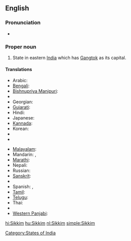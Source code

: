 ==English==

===Pronunciation===
*{{IPA|/ˈsik.im/}}

===Proper noun===
{{en-proper noun}}

# State in eastern [[India]] which has [[Gangtok]] as its capital.
{{rft|fragment=Sikkim}}

====Translations====
{{trans-top|state in eastern India which has Gangtok as its capital}}
* Arabic: {{t|ar|سيكيم|sc=Arab}}
* [[Bengali]]: {{t|bn|সিক্কিম|sc=Beng}}
* [[Bishnupriya Manipuri]]: {{tø|bpy|সিকিম}}
* {{trreq|Dzongkha}}
* Georgian: {{t|ka|სიკიმი|tr=sikimi|sc=Geor}}
* [[Gujarati]]: {{t|gu|સિક્કિમ|sc=Gujr}}
* Hindi: {{t|hi|सिक्किम|sc=Deva}}
* Japanese: {{t|ja|シッキム州|sc=Jpan}}
* [[Kannada]]: {{t|kn|ಸಿಕ್ಕಿಂ|sc=Knda}}
* Korean: {{t|ko|시킴 주|tr=sikim ju|sc=Kore}}
* {{trreq|Lepcha}}
* {{trreq|Limbu}}
{{trans-mid}}
* [[Malayalam]]: {{t|ml|സിക്കിം|sc=Mlym}}
* Mandarin: {{t|cmn|錫金|tr=Xī​jīn​|sc=Hani}},  {{t|zh|锡金邦|sc=Hani}}
* [[Marathi]]: {{t|mr|सिक्किम|sc=Deva}}
* Nepali: {{t+|ne|सिक्किम|sc=Deva|xs=Nepali}}
* Russian: {{t|ru|Сикким|sc=Cyrl}}
* [[Sanskrit]]: {{t|sa|सिक्किम|sc=Deva}}
* {{trreq|Sikkimese}}
* Spanish: {{t|es|Sikkim}},  {{t|es|Sikín}}
* [[Tamil]]: {{t|ta|சிக்கிம்|tr=sikkim|sc=Taml}}
* [[Telugu]]: {{t|te|సిక్కిం|sc=Telu}}
* Thai: {{t|th|รัฐสิกขิม|sc=Thai}}
* {{trreq|Tibetan}}
* [[Western Panjabi]]: {{tø|pnb|سکم}}
{{trans-bottom}}

[[Category:States of India]]

[[hi:Sikkim]]
[[hu:Sikkim]]
[[nl:Sikkim]]
[[simple:Sikkim]]